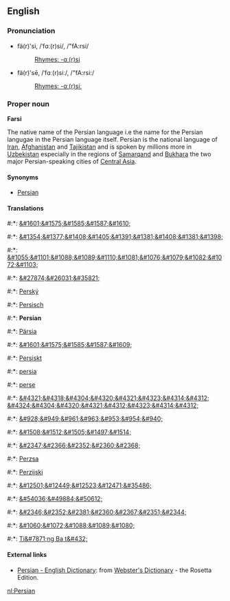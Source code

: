 ==English==
===Pronunciation===
*fä(r)'si, /ˈfɑː(r)si/, /"fA:rsi/
*:[[Rhymes:English:-ɑː(r)si|Rhymes: -ɑː(r)si]]
*fä(r)'sē, /ˈfɑː(r)siː/, /"fA:rsi:/
*:[[Rhymes:English:-ɑː(r)siː|Rhymes: -ɑː(r)siː]]

===Proper noun===
'''Farsi'''

The native name of the Persian language i.e the name for the Persian langugae in the Persian language itself.
Persian is the national language of [[Iran]], [[Afghanistan]] and [[Tajikistan]] and is spoken by millions more in [[Uzbekistan]] especially in the regions of [[Samarqand]] and [[Bukhara]] the two major Persian-speaking cities of [[Central Asia]].


====Synonyms====
*[[Persian]]

====Translations====
#:*{{ar}}: [[&#1601;&#1575;&#1585;&#1587;&#1610;]]
#:*{{hy}}: [[&#1354;&#1377;&#1408;&#1405;&#1391;&#1381;&#1408;&#1381;&#1398;]]
#:*{{be}}: [[&#1055;&#1101;&#1088;&#1089;&#1110;&#1081;&#1076;&#1079;&#1082;&#1072;&#1103;]]
#:*{{zh}}: [[&#27874;&#26031;&#35821;]]
#:*{{cs}}: [[Perský]]
#:*{{de}}: [[Persisch]]
#:*{{en}}: '''Persian'''
#:*{{et}}: [[Pärsia]]
#:*{{fa}}: [[&#1601;&#1575;&#1585;&#1587;&#1609;]]
#:*{{fo}}: [[Persiskt]]
#:*{{fi}}: [[persia]]
#:*{{fr}}: [[perse]]
#:*{{ka}}: [[&#4321;&#4318;&#4304;&#4320;&#4321;&#4323;&#4314;&#4312;]] [[&#4324;&#4304;&#4320;&#4321;&#4312;&#4323;&#4314;&#4312;]]
#:*{{el}}: [[&#928;&#949;&#961;&#963;&#953;&#954;&#940;]]
#:*{{he}}: [[&#1508;&#1512;&#1505;&#1497;&#1514;]]
#:*{{hi}}: [[&#2347;&#2366;&#2352;&#2360;&#2368;]]
#:*{{hu}}: [[Perzsa]]
#:*{{hr}}: [[Perzijski]]
#:*{{ja}}: [[&#12501;&#12449;&#12523;&#12471;&#35486;]]
#:*{{ko}}: [[&#54036;&#49884;&#50612;]]
#:*{{ne}}: [[&#2346;&#2352;&#2381;&#2360;&#2367;&#2351;&#2344; ]]
#:*{{ru}}: [[&#1060;&#1072;&#1088;&#1089;&#1080;]]
#:*{{vi}}: [[Ti&#7871;ng Ba t&#432;]]

==== External links====
*[http://www.websters-online-dictionary.org/definition/Persian-english/ Persian - English Dictionary]: from [http://www.websters-online-dictionary.org/ Webster's Dictionary] - the Rosetta Edition.


[[nl:Persian]]
